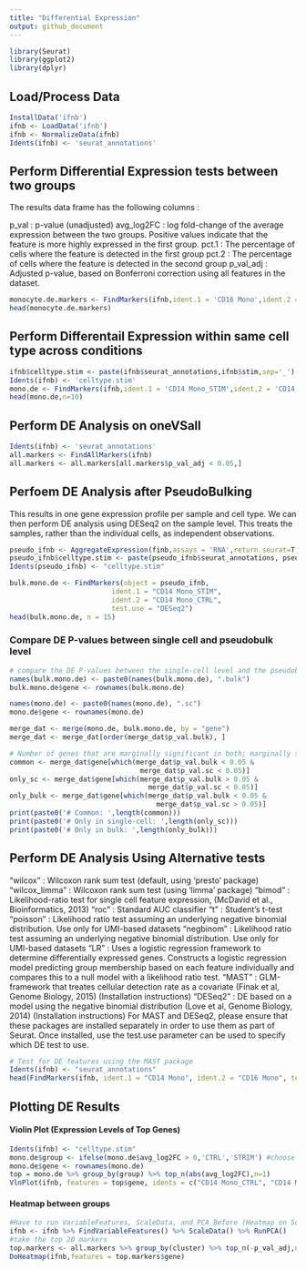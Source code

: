 ```yaml
---
title: "Differential Expression"
output: github_document
---
```


```r
library(Seurat)
library(ggplot2)
library(dplyr)
```

## Load/Process Data
```r
InstallData('ifnb')
ifnb <- LoadData('ifnb')
ifnb <- NormalizeData(ifnb)
Idents(ifnb) <- 'seurat_annotations'

```

## Perform Differential Expression tests between two groups
The results data frame has the following columns :

p_val : p-value (unadjusted)
avg_log2FC : log fold-change of the average expression between the two groups. Positive values indicate that the feature is more highly expressed in the first group.
pct.1 : The percentage of cells where the feature is detected in the first group
pct.2 : The percentage of cells where the feature is detected in the second group
p_val_adj : Adjusted p-value, based on Bonferroni correction using all features in the dataset.
```r
monocyte.de.markers <- FindMarkers(ifnb,ident.1 = 'CD16 Mono',ident.2 = 'CD14 Mono')
head(monocyte.de.markers)
```

## Perform Differentail Expression within same cell type across conditions
```r
ifnb$celltype.stim <- paste(ifnb$seurat_annotations,ifnb$stim,sep='_')
Idents(ifnb) <- 'celltype.stim'
mono.de <- FindMarkers(ifnb,ident.1 = 'CD14 Mono_STIM',ident.2 = 'CD14 Mono_CTRL')
head(mono.de,n=10)
```

## Perform DE Analysis on oneVSall
```r
Idents(ifnb) <- 'seurat_annotations'
all.markers <- FindAllMarkers(ifnb)
all.markers <- all.markers[all.markers$p_val_adj < 0.05,]
```

## Perfoem DE Analysis after PseudoBulking
This results in one gene expression profile per sample and cell type. 
We can then perform DE analysis using DESeq2 on the sample level. 
This treats the samples, rather than the individual cells, as independent observations.
```r
pseudo_ifnb <- AggregateExpression(finb,assays = 'RNA',return.seurat=T,group.by = c('stim','donor_id','seurat_annotations'))
pseudo_ifnb$celltype.stim <- paste(pseudo_ifnb$seurat_annotations, pseudo_ifnb$stim, sep = "_")
Idents(pseudo_ifnb) <- "celltype.stim"

bulk.mono.de <- FindMarkers(object = pseudo_ifnb, 
                         ident.1 = "CD14 Mono_STIM", 
                         ident.2 = "CD14 Mono_CTRL",
                         test.use = "DESeq2")
head(bulk.mono.de, n = 15)
```

### Compare DE P-values between single cell and pseudobulk level
```r
# compare the DE P-values between the single-cell level and the pseudobulk level results
names(bulk.mono.de) <- paste0(names(bulk.mono.de), ".bulk")
bulk.mono.de$gene <- rownames(bulk.mono.de)

names(mono.de) <- paste0(names(mono.de), ".sc")
mono.de$gene <- rownames(mono.de)

merge_dat <- merge(mono.de, bulk.mono.de, by = "gene")
merge_dat <- merge_dat[order(merge_dat$p_val.bulk), ]

# Number of genes that are marginally significant in both; marginally significant only in bulk; and marginally significant only in single-cell
common <- merge_dat$gene[which(merge_dat$p_val.bulk < 0.05 & 
                                merge_dat$p_val.sc < 0.05)]
only_sc <- merge_dat$gene[which(merge_dat$p_val.bulk > 0.05 & 
                                  merge_dat$p_val.sc < 0.05)]
only_bulk <- merge_dat$gene[which(merge_dat$p_val.bulk < 0.05 & 
                                    merge_dat$p_val.sc > 0.05)]
print(paste0('# Common: ',length(common)))
print(paste0('# Only in single-cell: ',length(only_sc)))
print(paste0('# Only in bulk: ',length(only_bulk)))
```


## Perform DE Analysis Using Alternative tests
“wilcox” : Wilcoxon rank sum test (default, using ‘presto’ package)
“wilcox_limma” : Wilcoxon rank sum test (using ‘limma’ package)
“bimod” : Likelihood-ratio test for single cell feature expression, (McDavid et al., Bioinformatics, 2013)
“roc” : Standard AUC classifier
“t” : Student’s t-test
“poisson” : Likelihood ratio test assuming an underlying negative binomial distribution. Use only for UMI-based datasets
“negbinom” : Likelihood ratio test assuming an underlying negative binomial distribution. Use only for UMI-based datasets
“LR” : Uses a logistic regression framework to determine differentially expressed genes. Constructs a logistic regression model predicting group membership based on each feature individually and compares this to a null model with a likelihood ratio test.
“MAST” : GLM-framework that treates cellular detection rate as a covariate (Finak et al, Genome Biology, 2015) (Installation instructions)
“DESeq2” : DE based on a model using the negative binomial distribution (Love et al, Genome Biology, 2014) (Installation instructions) For MAST and DESeq2, please ensure that these packages are installed separately in order to use them as part of Seurat. Once installed, use the test.use parameter can be used to specify which DE test to use.

```r
# Test for DE features using the MAST package
Idents(ifnb) <- "seurat_annotations"
head(FindMarkers(ifnb, ident.1 = "CD14 Mono", ident.2 = "CD16 Mono", test.use = "MAST"))
```

## Plotting DE Results
#### Violin Plot (Expression Levels of Top Genes)
```r
Idents(ifnb) <- "celltype.stim"
mono.de$group <- ifelse(mono.de$avg_log2FC > 0,'CTRL','STRIM') #choose top ctrl and stim de genes
mono.de$gene <- rownames(mono.de)
top = mono.de %>% group_by(group) %>% top_n(abs(avg_log2FC),n=1)
VlnPlot(ifnb, features = top$gene, idents = c("CD14 Mono_CTRL", "CD14 Mono_STIM"), group.by = "stim") 
```

#### Heatmap between groups

```r
#Have to run VariableFeatures, ScaleData, and PCA Before (Heatmap on Scaled Data)
ifnb <- ifnb %>% FindVariableFeatures() %>% ScaleData() %>% RunPCA()
#take the top 20 markers 
top.markers <- all.markers %>% group_by(cluster) %>% top_n(-p_val_adj,n=20)
DoHeatmap(ifnb,features = top.markers$gene)
```
